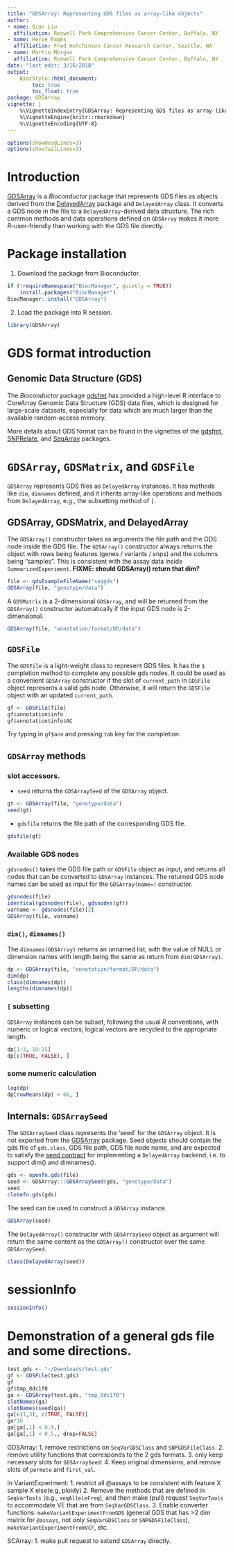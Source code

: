 ```yaml
---
title: "GDSArray: Representing GDS files as array-like objects"
author:
- name: Qian Liu
  affiliation: Roswell Park Comprehensive Cancer Center, Buffalo, NY
- name: Hervé Pagès
  affiliation: Fred Hutchinson Cancer Research Center, Seattle, WA
- name: Martin Morgan
  affiliation: Roswell Park Comprehensive Cancer Center, Buffalo, NY
date: "last edit: 3/16/2018"
output:
    BiocStyle::html_document:
        toc: true
        toc_float: true
package: GDSArray
vignette: |
    %\VignetteIndexEntry{GDSArray: Representing GDS files as array-like objects}
    %\VignetteEngine{knitr::rmarkdown}
    %\VignetteEncoding{UTF-8}
---
```


```r
options(showHeadLines=3)
options(showTailLines=3)
```

# Introduction

[GDSArray][] is a _Bioconductor_ package that represents GDS files as
objects derived from the [DelayedArray][] package and `DelayedArray`
class. It converts a GDS node in the file to a `DelayedArray`-derived
data structure. The rich common methods and data operations defined on
`GDSArray` makes it more _R_-user-friendly than working with the GDS
file directly. 

<!-- The array data from GDS files are always returned with -->
<!-- the first dimension being `variants/snps` and the second dimension -->
<!-- being `samples`. This feature is consistent with the assay data saved -->
<!-- in `SummarizedExperiment`, and makes the `GDSArray` package -->
<!-- interoperable with other established _Bioconductor_ data -->
<!-- infrastructure. -->

[GDSArray]: https://bioconductor.org/packages/GDSArray
[DelayedArray]: https://bioconductor.org/packages/DelayedArray

# Package installation

1. Download the package from Bioconductor.

```r
if (!requireNamespace("BiocManager", quietly = TRUE))
    install.packages("BiocManager")
BiocManager::install("GDSArray")
```

2. Load the package into R session.
```r
library(GDSArray)
```

# GDS format introduction

## Genomic Data Structure (GDS)

The _Bioconductor_ package [gdsfmt][] has provided a high-level R
interface to CoreArray Genomic Data Structure (GDS) data files, which
is designed for large-scale datasets, especially for data which are
much larger than the available random-access memory.

<!-- The GDS format has been widely used in genetic/genomic research for -->
<!-- high-throughput genotyping or sequencing data. There are two major -->
<!-- classes that extends the `gds.class`: `SNPGDSFileClass` suited for -->
<!-- genotyping data (e.g., GWAS), and `SeqVarGDSClass` that are designed -->
<!-- specifically for DNA-sequencing data. The file format attribute in -->
<!-- each data class is set as `SNP_ARRAY` and `SEQ_ARRAY`. There are rich -->
<!-- functions written based on these data classes for common data -->
<!-- operation and statistical analysis. -->

More details about GDS format can be found in the vignettes of the
[gdsfmt][], [SNPRelate][], and [SeqArray][] packages.

[gdsfmt]: https://bioconductor.org/packages/gdsfmt
[SNPRelate]: https://bioconductor.org/packages/SNPRelate
[SeqArray]: https://bioconductor.org/packages/SeqArray

# `GDSArray`, `GDSMatrix`, and `GDSFile`

`GDSArray` represents GDS files as `DelayedArray` instances. It has
methods like `dim`, `dimnames` defined, and it inherits array-like
operations and methods from `DelayedArray`, e.g., the subsetting
method of `[`.

## GDSArray, GDSMatrix, and DelayedArray

The `GDSArray()` constructor takes as arguments the file path and the
GDS node inside the GDS file. The `GDSArray()` constructor always
returns the object with rows being features (genes / variants / snps)
and the columns being "samples". This is consistent with the assay
data inside `SummarizedExperiment`. **FIXME: should GDSArray() return that dim?**

```r
file <- gdsExampleFileName("seqgds")
GDSArray(file, "genotype/data")
```

A `GDSMatrix` is a 2-dimensional `GDSArray`, and will be returned from
the `GDSArray()` constructor automatically if the input GDS node is
2-dimensional.

```r
GDSArray(file, "annotation/format/DP/data")
```

## `GDSFile` 

The `GDSFile` is a light-weight class to represent GDS files. It has
the `$` completion method to complete any possible gds nodes. It could
be used as a convenient `GDSArray` constructor if the slot of
`current_path` in `GDSFile` object represents a valid gds node.
Otherwise, it will return the `GDSFile` object with an updated
`current_path`.

```r
gf <- GDSFile(file)
gf$annotation$info
gf$annotation$info$AC
```

Try typing in `gf$ann` and pressing `tab` key for the completion. 

## `GDSArray` methods

### slot accessors. 
- `seed` returns the `GDSArraySeed` of the `GDSArray` object.
```r
gt <- GDSArray(file, "genotype/data")
seed(gt)
```

- `gdsfile` returns the file path of the corresponding GDS file. 
```r
gdsfile(gt)
```

### Available GDS nodes

`gdsnodes()` takes the GDS file path or `GDSFile` object as input, and
returns all nodes that can be converted to `GDSArray` instances. The
returned GDS node names can be used as input for the `GDSArray(name=)`
constructor.

```r
gdsnodes(file)
identical(gdsnodes(file), gdsnodes(gf))
varname <- gdsnodes(file)[2]
GDSArray(file, varname)
```

### `dim()`, `dimnames()`

The `dimnames(GDSArray)` returns an unnamed list, with the value of
NULL or dimension names with length being the same as return from
`dim(GDSArray)`.

```r
dp <- GDSArray(file, "annotation/format/DP/data")
dim(dp)
class(dimnames(dp))
lengths(dimnames(dp))
```

### `[` subsetting

`GDSArray` instances can be subset, following the usual _R_
conventions, with numeric or logical vectors; logical vectors are
recycled to the appropriate length.

```r
dp[1:3, 10:15]
dp[c(TRUE, FALSE), ]
```

### some numeric calculation

```r
log(dp)
dp[rowMeans(dp) < 60, ]
```

## Internals: `GDSArraySeed`

The `GDSArraySeed` class represents the 'seed' for the `GDSArray`
object. It is not exported from the [GDSArray][] package. Seed objects
should contain the gds file of `gds.class`, GDS file path, GDS file
node name, and are expected to satisfy the [seed
contract](https://bioconductor.org/packages/release/bioc/vignettes/DelayedArray/inst/doc/02-Implementing_a_backend.html#the-seed-contract)
for implementing a `DelayedArray` backend, i.e. to support dim() and
dimnames().

```r
gds <- openfn.gds(file)
seed <- GDSArray:::GDSArraySeed(gds, "genotype/data")
seed
closefn.gds(gds)
```

The seed can be used to construct a `GDSArray` instance.

```r
GDSArray(seed)
```

The `DelayedArray()` constructor with `GDSArraySeed` object as
argument will return the same content as the `GDSArray()` constructor
over the same `GDSArraySeed`.

```r
class(DelayedArray(seed))
```

# sessionInfo

```r
sessionInfo()
```

# Demonstration of a general gds file and some directions. 

```r
test.gds <- "~/Downloads/test.gds"
gf <- GDSFile(test.gds)
gf
gf$tmp_8dc1f0
ga <- GDSArray(test.gds, "tmp_8dc1f0")
slotNames(ga)
slotNames(seed(ga))
ga[c(1,3), c(TRUE, FALSE)]
ga*10
ga[ga[,1] < 0.9,]
ga[ga[,1] < 0.5,, drop=FALSE]
```

GDSArray: 
1. remove restrictions on `SeqVarGDSClass` and `SNPGDSFileClass`.
2. remove utility functions that corresponds to the 2 gds formats.
3. only keep necessary slots for `GDSArraySeed`: 
4. Keep original dimensions, and remove slots of `permute` and `first_val`. 

In VariantExperiment:
1. restrict all @assays to be consistent with feature X sample X else(e.g, ploidy)
2. Remove the methods that are defined in `SeqVarTools` (e.g.,
   `seqAlleleFreq`), and then make (pull) request `SeqVarTools` to
   accommodate VE that are from `SeqVarGDSClass`.
3. Enable converter functions: `makeVariantExperimentFromGDS` (general
   GDS that has >2 dim matrix for `@assays`, not only `SeqVarGDSClass`
   or `SNPGDSFileClass`), `makeVariantExperimentFromVCF`, etc.

SCArray: 
1. make pull request to extend `GDSArray` directly. 

